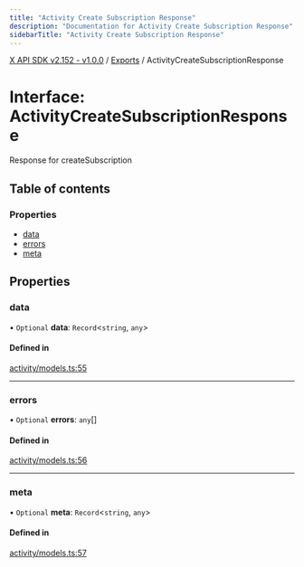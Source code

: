 ```yaml
---
title: "Activity Create Subscription Response"
description: "Documentation for Activity Create Subscription Response"
sidebarTitle: "Activity Create Subscription Response"
---
```


[X API SDK v2.152 - v1.0.0](../README.md) / [Exports](../modules.md) / ActivityCreateSubscriptionResponse

# Interface: ActivityCreateSubscriptionResponse

Response for createSubscription

## Table of contents

### Properties

- [data](ActivityCreateSubscriptionResponse.md#data)
- [errors](ActivityCreateSubscriptionResponse.md#errors)
- [meta](ActivityCreateSubscriptionResponse.md#meta)

## Properties

### data

• `Optional` **data**: `Record`\<`string`, `any`\>

#### Defined in

[activity/models.ts:55](https://github.com/xdevplatform/xdk/blob/ad4172ef5f68f089e0f077a190b271016dd35bf7/xdk/typescript/src/activity/models.ts#L55)

___

### errors

• `Optional` **errors**: `any`[]

#### Defined in

[activity/models.ts:56](https://github.com/xdevplatform/xdk/blob/ad4172ef5f68f089e0f077a190b271016dd35bf7/xdk/typescript/src/activity/models.ts#L56)

___

### meta

• `Optional` **meta**: `Record`\<`string`, `any`\>

#### Defined in

[activity/models.ts:57](https://github.com/xdevplatform/xdk/blob/ad4172ef5f68f089e0f077a190b271016dd35bf7/xdk/typescript/src/activity/models.ts#L57)
